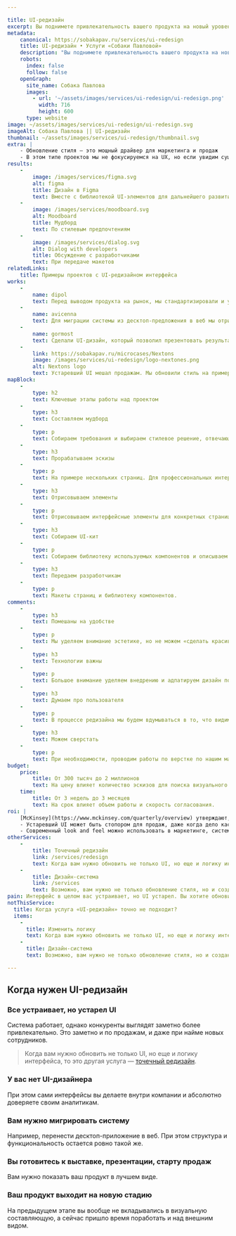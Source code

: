 ```yaml
---

title: UI-редизайн
excerpt: Вы поднимете привлекательность вашего продукта на новый уровень, не меняя сам продукт. Мы сделаем дизайн современным и выделяющимся среди конкурентов. 
metadata:
    canonical: https://sobakapav.ru/services/ui-redesign
    title: UI-редизайн • Услуги «Собаки Павловой»
    description: "Вы поднимете привлекательность вашего продукта на новый уровень, не меняя сам продукт. Мы сделаем дизайн современным и выделяющимся среди конкурентов"
    robots:
      index: false
      follow: false
    openGraph:
      site_name: Собака Павлова
      images:
        - url: '~/assets/images/services/ui-redesign/ui-redesign.png'
          width: 716
          height: 600
      type: website
image: ~/assets/images/services/ui-redesign/ui-redesign.svg
imageAlt: Собака Павлова || UI-редизайн
thumbnail: ~/assets/images/services/ui-redesign/thumbnail.svg
extra: |
    - Обновление стиля — это мощный драйвер для маркетинга и продаж
    - В этом типе проектов мы не фокусируемся на UX, но если увидим существенные проблемы, то обязательно о них расскажем.
results:
    -
        image: /images/services/figma.svg
        alt: figma
        title: Дизайн в Figma
        text: Вместе с библиотекой UI-элементов для дальнейшего развития
    -
        image: /images/services/moodboard.svg
        alt: Moodboard
        title: Мудборд
        text: По стилевым предпочтениям
    -
        image: /images/services/dialog.svg
        alt: Dialog with developers
        title: Обсуждение с разработчиками
        text: При передаче макетов                                                  
relatedLinks:
    title: Примеры проектов с UI-редизайном интерфейса
works:
    -
        name: dipol
        text: Перед выводом продукта на рынок, мы стандартизировали и унифицировали UI. 
    -
        name: avicenna
        text: Для миграции системы из десктоп-предложения в веб мы отрисовали интерфейс заново
    -
        name: gormost
        text: Сделали UI-дизайн, который позволил презентовать результат в министерствах.
    -
        link: https://sobakapav.ru/microcases/Nextons
        image: /images/services/ui-redesign/logo-nextones.png
        alt: Nextons logo
        text: Устаревший UI мешал продажам. Мы обновили стиль на примере одного раздела.
mapBlock:
    -
        type: h2
        text: Ключевые этапы работы над проектом
    -
        type: h3
        text: Составляем мудборд
    -
        type: p
        text: Собираем требования и выбираем стилевое решение, отвечающее вашей задаче и техническим ограничениям.
    -
        type: h3
        text: Прорабатываем эскизы
    -
        type: p
        text: На примере нескольких страниц. Для профессиональных интерфейсов чаще всего достаточно одного варианта, для массовых — три и более.
    -
        type: h3
        text: Отрисовываем элементы
    -
        type: p
        text: Отрисовываем интерфейсные элементы для конкретных страницах, точечно улучшая UI. Собираем макеты ключевых страниц системы или всей системы, если это необходимо.
    -
        type: h3
        text: Собираем UI-кит
    -
        type: p
        text: Собираем библиотеку используемых компонентов и описываем принципы построения интерфейса.
    -
        type: h3
        text: Передаем разработчикам
    -
        type: p
        text: Макеты страниц и библиотеку компонентов.
comments:
    -
        type: h3
        text: Помешаны на удобстве
    -
        type: p
        text: Мы уделяем внимание эстетике, но не можем «сделать красиво» в ущерб удобству и практичности. Если вы считаете, что вам нужна красота для эмоционального привлечения пользователей, то мы — не самые подходящие подрядчики.
    -
        type: h3
        text: Технологии важны
    -
        type: p
        text: Большое внимание уделяем внедрению и адпатируем дизайн под технологию.
    -
        type: h3
        text: Думаем про пользователя
    -
        type: p
        text: В процессе редизайна мы будем вдумываться в то, что видим на экране. Выделять акценты, менять компоновку, предлагать заменить один UI-элемент другим или точечно что-то добавить. Так мы улучшаем пользовательское взаимодействие на конкретной странице, не затрагивая весь весь сценарий и во всю логику работы системы.
    -
        type: h3
        text: Можем сверстать
    -
        type: p
        text: При необходимости, проводим работы по верстке по нашим макетам.
budget:
    price:
        title: От 300 тысяч до 2 миллионов
        text: На цену влияет количество эскизов для поиска визуального решения и количество экранов, которые необходимо отрисовать.
    time:
        title: От 3 недель до 3 месяцев
        text: На срок влияет объем работы и скорость согласования.
roi: | 
    [McKinsey](https://www.mckinsey.com/quarterly/overview) утверждают, что инвестиции в дизайн в целом позволяют компаниям [добиться существенного эффекта](https://www.mckinsey.com/capabilities/mckinsey-design/our-insights/the-business-value-of-design). В случае с UI-редизайном можно выделить два ключевых момента.
    - Устаревший UI может быть стопором для продаж, даже когда дело касается профессиональных систем. В этом случае инвестиции в дизайн можно рассматривать, как инвестиции в продажи.
    - Современный look and feel можно использовать в маркетинге, cистема становится демонстрируемой. В этом случае это еще и инвестиции в маркетинг.
otherServices:
    - 
        title: Точечный редизайн
        link: /services/redesign
        text: Когда вам нужно обновить не только UI, но еще и логику интерфейса, то это другая услуга — точечный редизайн.
    - 
        title: Дизайн-система
        link: /services
        text: Возможно, вам нужно не только обновление стиля, но и создание полноценной дизайн-системы. Это мы тоже делаем, но пока не описали отдельной услугой.
pain: Интерфейс в целом вас устраивает, но UI устарел. Вы хотите обновить стиль, сделать дизайн привлекательнее.
notThisService:
  title: Когда услуга «UI-редизайн» точно не подходит?
  items:
    -
      title: Изменить логику
      text: Когда вам нужно обновить не только UI, но еще и логику интерфейса, то это другая услуга — [точечный редизайн](/services/redesign).
    -
      title: Дизайн-система
      text: Возможно, вам нужно не только обновление стиля, но и создание полноценной дизайн-системы. Это мы тоже делаем, но пока не описали отдельной услугой.

---
```


## Когда нужен UI-редизайн

### Все устраивает, но устарел UI

Система работает, однако конкуренты выглядят заметно более привлекательно. Это заметно и по продажам, и даже при найме новых сотрудников.

> Когда вам нужно обновить не только UI, но еще и логику интерфейса, то это другая услуга — [точечный редизайн](/services/redesign).

### У вас нет UI-дизайнера

При этом сами интерфейсы вы делаете внутри компании и абсолютно доверяете своим аналитикам.

### Вам нужно мигрировать систему

Например, перенести десктоп-приложение в веб. При этом структура и функциональность остается ровно такой же. 

### Вы готовитесь к выставке, презентации, старту продаж

Вам нужно показать ваш продукт в лучшем виде.

### Ваш продукт выходит на новую стадию

На предыдущем этапе вы вообще не вкладывались в визуальную составляющую, а сейчас пришло время поработать и над внешним видом.
